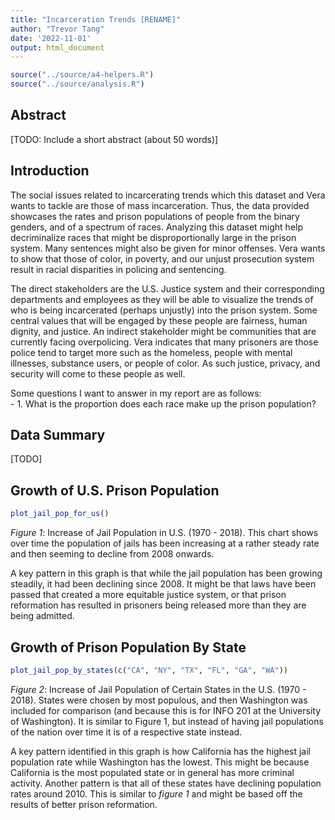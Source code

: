 ```yaml
---
title: "Incarceration Trends [RENAME]"
author: "Trevor Tang"
date: '2022-11-01'
output: html_document
---
```


```r
source("../source/a4-helpers.R")
source("../source/analysis.R")
```

## Abstract 
[TODO: Include a short abstract (about 50 words)]

## Introduction 
The social issues related to incarcerating trends which this dataset and Vera
wants to tackle are those of mass incarceration. Thus, the data provided showcases
the rates and prison populations of people from the binary genders, and of a spectrum
of races. Analyzing this dataset might help decriminalize races that might
be disproportionally large in the prison system. Many sentences might also be
given for minor offenses. Vera wants to show that those of color, in poverty,
and our unjust prosecution system result in racial disparities in policing and
sentencing.

The direct stakeholders are the U.S. Justice system and their corresponding 
departments and employees as they will be able to visualize the trends of who
is being incarcerated (perhaps unjustly) into the prison system. Some central 
values that will be engaged by these people are fairness, human dignity, and
justice. An indirect stakeholder might be communities that are currently facing
overpolicing. Vera indicates that many prisoners are those police tend to target
more such as the homeless, people with mental illnesses, substance users, or
people of color. As such justice, privacy, and security will come to these 
people as well.

Some questions I want to answer in my report are as follows: <br>
- 1. What is the proportion does each race make up the prison population?


## Data Summary 
[TODO]

## Growth of U.S. Prison Population
```r
plot_jail_pop_for_us()
```
_Figure 1_: Increase of Jail Population in U.S. (1970 - 2018). This chart shows over time the population of jails has been increasing at a rather steady rate and then seeming to decline from 2008 onwards.

A key pattern in this graph is that while the jail population has been growing steadily, it had been declining since 2008. It might be that laws have been passed that created a more equitable justice system, or that prison reformation has resulted in prisoners being released more than they are being admitted. 

## Growth of Prison Population By State

```r
plot_jail_pop_by_states(c("CA", "NY", "TX", "FL", "GA", "WA"))
```
_Figure 2_: Increase of Jail Population of Certain States in the U.S. (1970 - 2018). States were chosen by most populous, and then Washington was included for comparison (and because this is for INFO 201 at the University of Washington). It is similar to Figure 1, but instead of having jail populations of the nation over time it is of a respective state instead.

A key pattern identified in this graph is how California has the highest jail population rate while Washington has the lowest. This might be because California is the most populated state or in general has more criminal activity. Another pattern is that all of these states have declining population rates around 2010. This is similar to _figure 1_ and might be based off the results of better prison reformation. 
